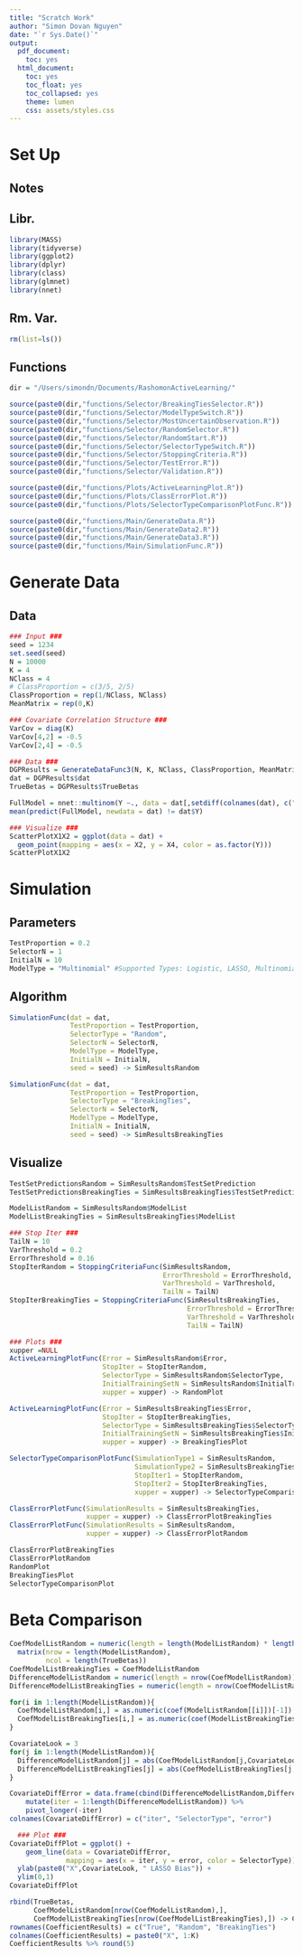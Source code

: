 ```yaml
---
title: "Scratch Work"
author: "Simon Dovan Nguyen"
date: "`r Sys.Date()`"
output:
  pdf_document:
    toc: yes
  html_document:
    toc: yes
    toc_float: yes
    toc_collapsed: yes
    theme: lumen
    css: assets/styles.css
---
```


# Set Up

## Notes

## Libr.

```r
library(MASS)
library(tidyverse)
library(ggplot2)
library(dplyr)
library(class)
library(glmnet)
library(nnet)
```

## Rm. Var.

```r
rm(list=ls())
```

## Functions


```r
dir = "/Users/simondn/Documents/RashomonActiveLearning/"

source(paste0(dir,"functions/Selector/BreakingTiesSelector.R"))
source(paste0(dir,"functions/Selector/ModelTypeSwitch.R"))
source(paste0(dir,"functions/Selector/MostUncertainObservation.R"))
source(paste0(dir,"functions/Selector/RandomSelector.R"))
source(paste0(dir,"functions/Selector/RandomStart.R"))
source(paste0(dir,"functions/Selector/SelectorTypeSwitch.R"))
source(paste0(dir,"functions/Selector/StoppingCriteria.R"))
source(paste0(dir,"functions/Selector/TestError.R"))
source(paste0(dir,"functions/Selector/Validation.R"))

source(paste0(dir,"functions/Plots/ActiveLearningPlot.R"))
source(paste0(dir,"functions/Plots/ClassErrorPlot.R"))
source(paste0(dir,"functions/Plots/SelectorTypeComparisonPlotFunc.R"))

source(paste0(dir,"functions/Main/GenerateData.R"))
source(paste0(dir,"functions/Main/GenerateData2.R"))
source(paste0(dir,"functions/Main/GenerateData3.R"))
source(paste0(dir,"functions/Main/SimulationFunc.R"))
```

# Generate Data

## Data

```r
### Input ###
seed = 1234
set.seed(seed)
N = 10000
K = 4
NClass = 4
# ClassProportion = c(3/5, 2/5)
ClassProportion = rep(1/NClass, NClass)
MeanMatrix = rep(0,K)
```

```r
### Covariate Correlation Structure ###
VarCov = diag(K)
VarCov[4,2] = -0.5
VarCov[2,4] = -0.5
```

    
```r
### Data ###
DGPResults = GenerateDataFunc3(N, K, NClass, ClassProportion, MeanMatrix, VarCov)
dat = DGPResults$dat
TrueBetas = DGPResults$TrueBetas
```


```r
FullModel = nnet::multinom(Y ~., data = dat[,setdiff(colnames(dat), c("ID"))])
mean(predict(FullModel, newdata = dat) != dat$Y)
```


```r
### Visualize ###
ScatterPlotX1X2 = ggplot(data = dat) +
  geom_point(mapping = aes(x = X2, y = X4, color = as.factor(Y)))
ScatterPlotX1X2
```

# Simulation

## Parameters

```r
TestProportion = 0.2
SelectorN = 1
InitialN = 10
ModelType = "Multinomial" #Supported Types: Logistic, LASSO, Multinomial, MultinomLASSO
```

## Algorithm
```r
SimulationFunc(dat = dat,
               TestProportion = TestProportion,
               SelectorType = "Random",
               SelectorN = SelectorN,
               ModelType = ModelType,
               InitialN = InitialN,
               seed = seed) -> SimResultsRandom

SimulationFunc(dat = dat,
               TestProportion = TestProportion,
               SelectorType = "BreakingTies",
               SelectorN = SelectorN,
               ModelType = ModelType,
               InitialN = InitialN,
               seed = seed) -> SimResultsBreakingTies
```

## Visualize
```r
TestSetPredictionsRandom = SimResultsRandom$TestSetPrediction
TestSetPredictionsBreakingTies = SimResultsBreakingTies$TestSetPrediction

ModelListRandom = SimResultsRandom$ModelList
ModelListBreakingTies = SimResultsBreakingTies$ModelList
```


```r
### Stop Iter ###
TailN = 10
VarThreshold = 0.2
ErrorThreshold = 0.16
StopIterRandom = StoppingCriteriaFunc(SimResultsRandom, 
                                      ErrorThreshold = ErrorThreshold,
                                      VarThreshold = VarThreshold, 
                                      TailN = TailN)
StopIterBreakingTies = StoppingCriteriaFunc(SimResultsBreakingTies, 
                                            ErrorThreshold = ErrorThreshold,
                                            VarThreshold = VarThreshold, 
                                            TailN = TailN)

### Plots ###
xupper =NULL
ActiveLearningPlotFunc(Error = SimResultsRandom$Error,
                       StopIter = StopIterRandom,
                       SelectorType = SimResultsRandom$SelectorType,
                       InitialTrainingSetN = SimResultsRandom$InitialTrainingSetN,
                       xupper = xupper) -> RandomPlot

ActiveLearningPlotFunc(Error = SimResultsBreakingTies$Error,
                       StopIter = StopIterBreakingTies,
                       SelectorType = SimResultsBreakingTies$SelectorType,
                       InitialTrainingSetN = SimResultsBreakingTies$InitialTrainingSetN,
                       xupper = xupper) -> BreakingTiesPlot

SelectorTypeComparisonPlotFunc(SimulationType1 = SimResultsRandom,
                               SimulationType2 = SimResultsBreakingTies,
                               StopIter1 = StopIterRandom,
                               StopIter2 = StopIterBreakingTies,
                               xupper = xupper) -> SelectorTypeComparisonPlot

ClassErrorPlotFunc(SimulationResults = SimResultsBreakingTies,
                   xupper = xupper) -> ClassErrorPlotBreakingTies
ClassErrorPlotFunc(SimulationResults = SimResultsRandom,
                   xupper = xupper) -> ClassErrorPlotRandom
```


```r
ClassErrorPlotBreakingTies
ClassErrorPlotRandom
RandomPlot
BreakingTiesPlot
SelectorTypeComparisonPlot
```

# Beta Comparison

```r
CoefModelListRandom = numeric(length = length(ModelListRandom) * length(TrueBetas)) %>%
  matrix(nrow = length(ModelListRandom),
         ncol = length(TrueBetas))
CoefModelListBreakingTies = CoefModelListRandom
DifferenceModelListRandom = numeric(length = nrow(CoefModelListRandom))
DifferenceModelListBreakingTies = numeric(length = nrow(CoefModelListRandom))

for(i in 1:length(ModelListRandom)){
  CoefModelListRandom[i,] = as.numeric(coef(ModelListRandom[[i]])[-1])
  CoefModelListBreakingTies[i,] = as.numeric(coef(ModelListBreakingTies[[i]])[-1])
}
```

```r
CovariateLook = 3
for(j in 1:length(ModelListRandom)){
  DifferenceModelListRandom[j] = abs(CoefModelListRandom[j,CovariateLook] - TrueBetas[CovariateLook])
  DifferenceModelListBreakingTies[j] = abs(CoefModelListBreakingTies[j,CovariateLook] - TrueBetas[CovariateLook])
}
```


```r
CovariateDiffError = data.frame(cbind(DifferenceModelListRandom,DifferenceModelListBreakingTies)) %>% 
    mutate(iter = 1:length(DifferenceModelListRandom)) %>%
    pivot_longer(-iter)
colnames(CovariateDiffError) = c("iter", "SelectorType", "error")

  ### Plot ###
CovariateDiffPlot = ggplot() + 
    geom_line(data = CovariateDiffError,
              mapping = aes(x = iter, y = error, color = SelectorType)) +
  ylab(paste0("X",CovariateLook, " LASSO Bias")) +
  ylim(0,1)
CovariateDiffPlot
```
```r
rbind(TrueBetas,
      CoefModelListRandom[nrow(CoefModelListRandom),],
      CoefModelListBreakingTies[nrow(CoefModelListBreakingTies),]) -> CoefficientResults
rownames(CoefficientResults) = c("True", "Random", "BreakingTies")
colnames(CoefficientResults) = paste0("X", 1:K)
CoefficientResults %>% round(5)
```




